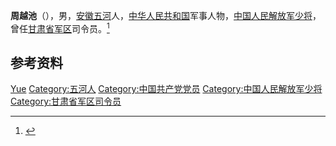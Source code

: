 '''周越池'''（{{bd|1928年||1990年|}}），男，[[安徽|安徽]][[五河县|五河]]人，[[中华人民共和国|中华人民共和国]]军事人物，[[中国人民解放军少将|中国人民解放军少将]]，曾任[[甘肃省军区|甘肃省军区]]司令员。<ref>{{Cite book|title=甘肃大辞典|author=郭方忠, 张克复, 吕靖华主编|publisher=甘肃文化出版社|year=2000|isbn=|location=兰州|pages=}}</ref>

== 参考资料 ==
{{reflist}}

{{Authority control}}
{{DEFAULTSORT:Zhou周}}
[[Category:周姓|Yue]]
[[Category:五河人|Category:五河人]]
[[Category:中国共产党党员|Category:中国共产党党员]]
[[Category:中国人民解放军少将|Category:中国人民解放军少将]]
[[Category:甘肃省军区司令员|Category:甘肃省军区司令员]]

{{中国人物小作品}}